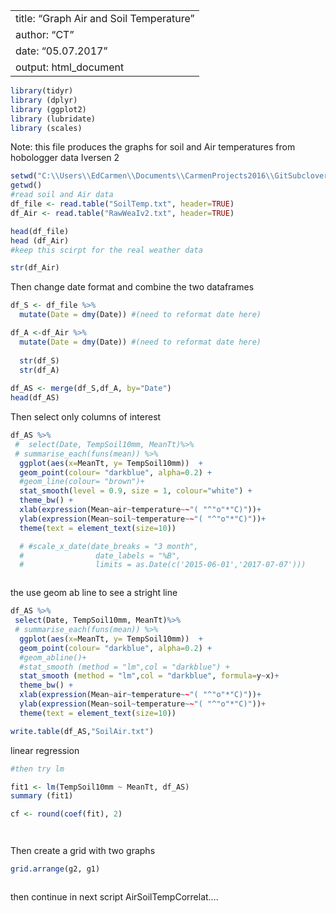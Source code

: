 
---
title: "Graph Air and Soil Temperature"
author: "CT"
date: "05.07.2017"
output: html_document
---


```r
library(tidyr)
library (dplyr)
library (ggplot2)
library (lubridate)
library (scales)
```

Note: this file produces the graphs for soil and Air temperatures from hobologger data Iversen 2

```r

setwd("C:\\Users\\EdCarmen\\Documents\\CarmenProjects2016\\GitSubclover\\Iv2_SoilAirTemp")
getwd()
#read soil and Air data 
df_file <- read.table("SoilTemp.txt", header=TRUE)
df_Air <- read.table("RawWeaIv2.txt", header=TRUE)

head(df_file)
head (df_Air)
#keep this scirpt for the real weather data

str(df_Air)


```

Then change date format and combine the two dataframes 

```r

df_S <- df_file %>%
  mutate(Date = dmy(Date)) #(need to reformat date here)

df_A <-df_Air %>%
  mutate(Date = dmy(Date)) #(need to reformat date here)
  
  str(df_S)
  str(df_A)
  
df_AS <- merge(df_S,df_A, by="Date")
head(df_AS)

```



Then select only columns of interest 
 
```r

df_AS %>%
 #  select(Date, TempSoil10mm, MeanTt)%>%
 # summarise_each(funs(mean)) %>%
  ggplot(aes(x=MeanTt, y= TempSoil10mm))  +
  geom_point(colour= "darkblue", alpha=0.2) +
  #geom_line(colour= "brown")+
  stat_smooth(level = 0.9, size = 1, colour="white") + 
  theme_bw() +
  xlab(expression(Mean~air~temperature~~"( "^"o"*"C)"))+ 
  ylab(expression(Mean~soil~temperature~~"( "^"o"*"C)"))+
  theme(text = element_text(size=10))

  # #scale_x_date(date_breaks = "3 month", 
  #                date_labels = "%B",
  #                limits = as.Date(c('2015-06-01','2017-07-07')))



```

the use geom ab line to see a stright line 


```r

df_AS %>%
 select(Date, TempSoil10mm, MeanTt)%>%
 # summarise_each(funs(mean)) %>%
  ggplot(aes(x=MeanTt, y= TempSoil10mm))  +
  geom_point(colour= "darkblue", alpha=0.2) +
  #geom_abline()+
  #stat_smooth (method = "lm",col = "darkblue") +
  stat_smooth (method = "lm",col = "darkblue", formula=y~x)+
  theme_bw() +
  xlab(expression(Mean~air~temperature~~"( "^"o"*"C)"))+
  ylab(expression(Mean~soil~temperature~~"( "^"o"*"C)"))+
  theme(text = element_text(size=10))

write.table(df_AS,"SoilAir.txt")


```

linear regression  
```r


#then try lm 

fit1 <- lm(TempSoil10mm ~ MeanTt, df_AS)
summary (fit1)

cf <- round(coef(fit), 2)




```


Then create a grid with two graphs 

```r


grid.arrange(g2, g1)



```



then continue in next script AirSoilTempCorrelat....


